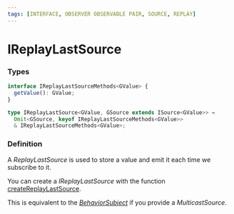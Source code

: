 ```yaml
---
tags: [INTERFACE, OBSERVER OBSERVABLE PAIR, SOURCE, REPLAY]
---
```


# IReplayLastSource

### Types

```ts
interface IReplayLastSourceMethods<GValue> {
  getValue(): GValue;
}

type IReplayLastSource<GValue, GSource extends ISource<GValue>> =
  Omit<GSource, keyof IReplayLastSourceMethods<GValue>>
  & IReplayLastSourceMethods<GValue>;
```

### Definition

A *ReplayLastSource* is used to store a value and emit it each time we subscribe to it.

You can create a *IReplayLastSource* with the function [createReplayLastSource](/docs/reference/create-replay-last-source/).

This is equivalent to the *[BehaviorSubject](https://rxjs-dev.firebaseapp.com/guide/subject)* if you provide a *MulticastSource*.


